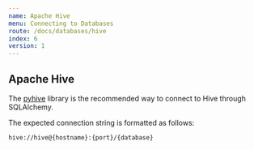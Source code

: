 ```yaml
---
name: Apache Hive
menu: Connecting to Databases
route: /docs/databases/hive
index: 6
version: 1
---
```


## Apache Hive

The [pyhive](https://pypi.org/project/PyHive/) library is the recommended way to connect to Hive through SQLAlchemy.

The expected connection string is formatted as follows:

```
hive://hive@{hostname}:{port}/{database}
```
